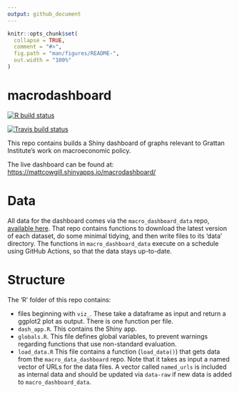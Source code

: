 ```yaml
---
output: github_document
---
```


<!-- README.md is generated from README.Rmd. Please edit that file -->

```r
knitr::opts_chunk$set(
  collapse = TRUE,
  comment = "#>",
  fig.path = "man/figures/README-",
  out.width = "100%"
)
```

# macrodashboard

<!-- badges: start -->
[![R build status](https://github.com/mattcowgill/macrodashboard/workflows/R-CMD-check/badge.svg)](https://github.com/mattcowgill/macrodashboard/actions)

[![Travis build status](https://travis-ci.org/mattcowgill/macrodashboard.svg?branch=master)](https://travis-ci.org/mattcowgill/macrodashboard)
<!-- badges: end -->

This repo contains builds a Shiny dashboard of graphs relevant to Grattan Institute's
work on macroeconomic policy.

The live dashboard can be found at: [https://mattcowgill.shinyapps.io/macrodashboard/](https://mattcowgill.shinyapps.io/macrodashboard/)

# Data

All data for the dashboard comes via the `macro_dashboard_data` repo, [available here](https://github.com/MattCowgill/macro_dashboard_data/). That repo contains
functions to download the latest version of each dataset, do some minimal tidying,
and then write files to its 'data' directory. The functions in `macro_dashboard_data`
execute on a schedule using GitHub Actions, so that the data stays up-to-date.

# Structure

The 'R' folder of this repo contains:

 - files beginning with `viz_`. These take a dataframe as input and return a ggplot2
 plot as output. There is one function per file.
 - `dash_app.R`. This contains the Shiny app.
 - `globals.R`. This file defines global variables, to prevent warnings regarding
 functions that use non-standard evaluation.
 - `load_data.R` This file contains a function (`load_data()`) that gets data
 from the `macro_data_dashboard` repo. Note that it takes as input a named vector
 of URLs for the data files. A vector called `named_urls` is included as internal
 data and should be updated via `data-raw` if new data is added to `macro_dashboard_data`.
 
 
